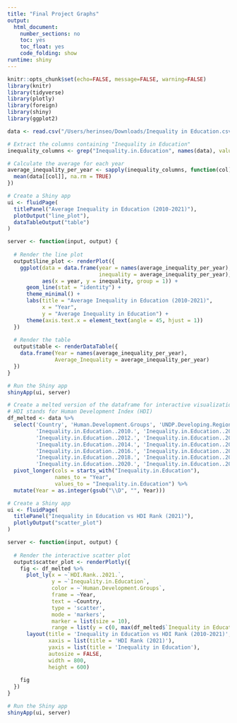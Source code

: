 ```yaml
---
title: "Final Project Graphs"
output:
  html_document:
    number_sections: no
    toc: yes
    toc_float: yes
    code_folding: show
runtime: shiny    
---
```



```r
knitr::opts_chunk$set(echo=FALSE, message=FALSE, warning=FALSE)
library(knitr)
library(tidyverse)
library(plotly)
library(foreign)
library(shiny)
library(ggplot2)
```



```r
data <- read.csv("/Users/herinseo/Downloads/Inequality in Education.csv")
```

```r
# Extract the columns containing "Inequality in Education"
inequality_columns <- grep("Inequality.in.Education", names(data), value = TRUE)

# Calculate the average for each year
average_inequality_per_year <- sapply(inequality_columns, function(col) {
  mean(data[[col]], na.rm = TRUE)
})

# Create a Shiny app
ui <- fluidPage(
  titlePanel("Average Inequality in Education (2010-2021)"),
  plotOutput("line_plot"),
  dataTableOutput("table")
)

server <- function(input, output) {
  
  # Render the line plot
  output$line_plot <- renderPlot({
    ggplot(data = data.frame(year = names(average_inequality_per_year), 
                             inequality = average_inequality_per_year),
           aes(x = year, y = inequality, group = 1)) +
      geom_line(stat = "identity") +
      theme_minimal() +
      labs(title = "Average Inequality in Education (2010-2021)",
           x = "Year",
           y = "Average Inequality in Education") +
      theme(axis.text.x = element_text(angle = 45, hjust = 1))
  })
  
  # Render the table
  output$table <- renderDataTable({
    data.frame(Year = names(average_inequality_per_year),
               Average_Inequality = average_inequality_per_year)
  })
}

# Run the Shiny app
shinyApp(ui, server)
```
    
```r
# Create a melted version of the dataframe for interactive visualization
# HDI stands for Human Development Index (HDI)
df_melted <- data %>%
  select('Country', 'Human.Development.Groups', 'UNDP.Developing.Regions', 'HDI.Rank..2021.', 
         'Inequality.in.Education..2010.', 'Inequality.in.Education..2011.',
         'Inequality.in.Education..2012.', 'Inequality.in.Education..2013.',
         'Inequality.in.Education..2014.', 'Inequality.in.Education..2015.',
         'Inequality.in.Education..2016.', 'Inequality.in.Education..2017.',
         'Inequality.in.Education..2018.', 'Inequality.in.Education..2019.',
         'Inequality.in.Education..2020.', 'Inequality.in.Education..2021.') %>%
  pivot_longer(cols = starts_with("Inequality.in.Education"), 
               names_to = "Year", 
               values_to = "Inequality.in.Education") %>%
  mutate(Year = as.integer(gsub("\\D", "", Year)))

# Create a Shiny app
ui <- fluidPage(
  titlePanel("Inequality in Education vs HDI Rank (2021)"),
  plotlyOutput("scatter_plot")
)

server <- function(input, output) {
  
  # Render the interactive scatter plot
  output$scatter_plot <- renderPlotly({
    fig <- df_melted %>%
      plot_ly(x = ~`HDI.Rank..2021.`, 
              y = ~`Inequality.in.Education`, 
              color = ~`Human.Development.Groups`,
              frame = ~Year, 
              text = ~Country,
              type = 'scatter',
              mode = 'markers',
              marker = list(size = 10),
              range = list(y = c(0, max(df_melted$`Inequality in Education`) + 5))) %>%
      layout(title = 'Inequality in Education vs HDI Rank (2010-2021)',
             xaxis = list(title = 'HDI Rank (2021)'),
             yaxis = list(title = 'Inequality in Education'),
             autosize = FALSE,
             width = 800,
             height = 600)
    
    fig
  })
}

# Run the Shiny app
shinyApp(ui, server)
```
```r

```
